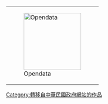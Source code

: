 <includeonly>{{Check talk wp}}</includeonly>
{| {{Other License-Layout|lang={{int:lang}}}} 
| rowspan="4" | [[File:Opendata taiwan.svg|156px|left|Opendata]]
|- style="text-align:center;"
| 此檔案採用[https://data.gov.tw/license 「政府資料開放授權條款－第1版」]授權條款。
| rowspan="3"| [[File:Flag_of_the_Republic_of_China.svg|72px|right|link=]]
|- style="text-align:center;"
| {{#if:{{{attribution|{{{1|}}}}}}| '''{{int:wm-license-cc-attribution|}}: <span style="font-size: larger;" class="licensetpl_attr">{{{attribution|{{{1|}}}}}}</span>''' }}
|- style="text-align:{{#ifeq:{{Dir|{{int:lang}}}}|ltr|left|right}};"
|
:您可以自由：
:* '''分享''' – 複製、發佈和傳播本作品
:* '''重新修改''' – 創作演繹作品

:惟需遵照下列條件：
:* '''姓名標示''' –  您必須指名出正確的製作者，和提供授權條款的連結，以及表示是否有對內容上做出變更。您可以用任何合理的方式來行動，但不得以任何方式表明授權條款是對您許可或是由您所使用。

'''注意：''' 本條款與[https://creativecommons.org/licenses/by/4.0/ 「創用CC授權 姓名標示 4.0 國際版本」]相容。
<span class=licensetpl_link style=display:none><nowiki>https://</nowiki>data.gov.tw/license</span>
<span class=licensetpl_short style=display:none>OGDL v1.0</span>
<span class=licensetpl_long style=display:none>政府資料開放授權條款－第1版</span>
<span class=licensetpl_link_req style=display:none>true</span>
<span class=licensetpl_attr_req style=display:none>true</span>
|}
<noinclude>
{{Documentation}}
<!-- 請將模板的分類放在 /doc 子頁面 -->
</noinclude><includeonly>[[Category:轉移自中華民國政府網站的作品]]</includeonly>